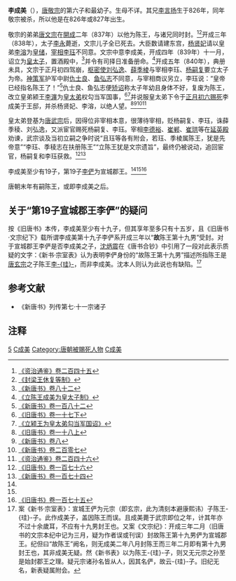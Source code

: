 '''李成美'''（{{bd|820年代||840年|2月12日|catIdx=L}}{{executed}}），[[唐敬宗|唐敬宗]]的第六子和最幼子。生母不详。其兄[[李言扬|李言扬]]生于826年，同年敬宗被杀，所以他是在826年或827年出生。

敬宗的弟弟[[唐文宗|唐文宗]]在[[開成|開成]]二年（837年）以他为陈王，与诸兄同时封。<ref>[[:s:资治通鉴/卷245|《资治通鉴》卷二百四十五]]</ref><ref>[[:s:封梁王休复等制|《封梁王休复等制》]]</ref>开成三年（838年），太子[[李永_(唐朝)|李永]]薨逝，文宗儿子全已死去。大臣数请建东宫，[[楊賢妃_(唐文宗)|杨贤妃]]请以皇弟[[李溶|李溶]]为[[皇储|皇储]]，[[宰相|宰相]][[李珏|李珏]]不同意。文宗中意李成美，开成四年（839年）十一月，诏立为[[皇太子|皇太子]]，置酒殿中，<ref name=NBT82>[[:s:新唐书/卷82|《新唐书》卷八十二]]</ref>并令有司择日准备册命。<ref>[[:s:立陈王成美为皇太子制|《立陈王成美为皇太子制》]]</ref>开成五年（840年），典册未具，文宗于正月初四驾崩，[[枢密使|枢密使]][[刘弘逸|刘弘逸]]、[[薛季棱|薛季棱]]与宰相李珏、[[杨嗣复|杨嗣复]]要立太子为帝。[[神策军|神策军]]护军中尉[[仇士良|仇士良]]、[[鱼弘志|鱼弘志]]不同意，与宰相商议另立，李珏说：“皇帝已经指名陈王了！”<ref>[[:s:新唐书/卷182|《新唐书》卷一百八十二]]</ref>仇士良、鱼弘志便[[矫诏|矫诏]]称太子年幼且身体不好，复废为陈王，改立皇弟颍王[[李瀍|李瀍]]为[[皇太弟|皇太弟]]权勾当军国事，<ref name=BT17-2>[[:s:旧唐书/卷17下|《旧唐书》卷一十七下]]</ref><ref>[[:s:立颍王为皇太弟勾当军国诏|《立颍王为皇太弟勾当军国诏》]]</ref>并说服皇太弟下令于[[正月初六|正月初六]][[赐死|赐死]]李成美于王邸，并杀杨贤妃、李溶，以绝人望。<ref>[[:s:旧唐书/卷18上|《旧唐书》卷一十八上]]</ref><ref>[[:s:新唐书/卷8|《新唐书》卷八]]</ref><ref>[[:s:新唐书/卷207|《新唐书》卷二百零七]]</ref><ref>[[:s:资治通鉴/卷246|《资治通鉴》卷二百四十六]]</ref>

皇太弟登基为[[唐武宗|唐武宗]]后，因得位非宰相本意，很薄待宰相，贬杨嗣复、李珏，诛薛季稜、刘弘逸，又派宦官赐死杨嗣复、李珏。宰相[[李德裕|李德裕]]、[[崔郸|崔郸]]、[[崔珙|崔珙]]等在[[延英殿|延英殿]]劝谏，武宗谈及当初立嗣之争时说“且珏等各有附会，若珏、季棱属陈王，犹是先帝意”“李珏、季稜志在扶册陈王”“立陈王犹是文宗遗旨”，最终仍被说动，追回宦官，杨嗣复和李珏获救。<ref>[[:s:旧唐书/卷176|《旧唐书》卷一百七十六]]</ref><ref>[[:s:新唐书/卷174|《新唐书》卷一百七十四]]</ref>

李成美至少有19子，第19子[[李俨_(宣城郡王)|李俨]]为宣城郡王。<ref name=NBT82/><ref name=BT17-2/><ref>[[:s:旧唐书/卷175|《旧唐书》卷一百七十五]]</ref>

唐朝末年有嗣陈王，或即李成美之后。

== 关于“第19子宣城郡王李俨”的疑问 ==
按《旧唐书》本传，李成美至少有十九子，但其享年至多只有十五岁，且《旧唐书·文宗纪下》载所谓李成美第十九子李俨系开成三年以“'''故'''陈王第十九男”受封。对于宣城郡王李俨是否李成美之子，[[沈炳震|沈炳震]]在《唐书合钞》中引用了一段对此表示质疑的文字：《新书·宗室表》认为表明李俨身份的“故陈王第十九男”描述所指陈王是[[唐玄宗|唐玄宗]]之子陈王[[李珪_(陈王)|李-{珪}-]]，而非李成美。沈本人则认为此说也有缺陷。<ref>案《新书·宗室表》：宣城王俨为元宗（即玄宗，此为清刻本避康熙讳）子陈王-{珪}-子。此作成美子，盖因陈王而误。且成美薨于武宗即位之年，计其年亦不过十余歲耳，不应有十九男封王也。又案《文宗纪》：开成三年二月（旧唐书的文宗本纪中记为三月，疑为作者误或刊误）封故陈王第十九男俨为宣城郡王。纪但曰“故陈王”阙名，则无成美二年八月封陈王而三年二月即有第十九男封王也，其非成美无疑。然《新书表》以为陈王-{珪}-子，则又无元宗之孙至是始封郡王之理。疑元宗诸孙名皆从人，因其名俨，故云-{珪}-子。旧纪无名，新表疑属附会。</ref>

==参考文献==
*《新唐书》列传第七·十一宗诸子

== 注释 ==

{{Reflist|2}}

{{DEFAULTSORT:L李成美}}
[[Category:唐敬宗皇子|5]]
[[Category:唐朝废太子|C成美]]
[[Category:唐朝被賜死人物|Category:唐朝被賜死人物]]
[[Category:李姓|C成美]]